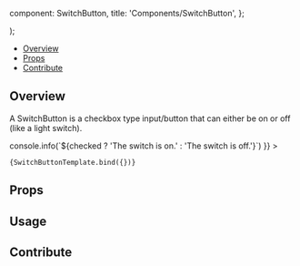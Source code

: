 

  component: SwitchButton,
  title: 'Components/SwitchButton',
};

<Meta
  title="Components/SwitchButton"
  component={SwitchButton}
/>

  <div className="w-[200px]">
    <SwitchButton {...args} />
  </div>
);

<Heading
  title="SwitchButton"
  componentRelativePath="SwitchButton/SwitchButton.tsx"
/>

- [Overview](#overview)
- [Props](#props)
- [Contribute](#contribute)

## Overview

A SwitchButton is a checkbox type input/button that can either be on or off (like a light switch).

<Canvas>
  <Story
    name="Overview"
    args={{
      label: 'Switch Button Label',
      labelLocation: SwitchLabelLocation.left,
      onChange: (checked) => console.info(`${checked ? 'The switch is on.' : 'The switch is off.'}`)
    }}
>

    {SwitchButtonTemplate.bind({})}

  </Story>
</Canvas>

## Props

<ArgsTable of={SwitchButton} />

## Usage

## Contribute

<Footer componentRelativePath="SwitchButton/__stories__/SwitchButton.stories.mdx" />

